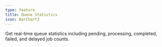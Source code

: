 ```yaml
---
type: feature
title: Queue Statistics
icon: BarChart3
---
```


Get real-time queue statistics including pending, processing, completed, failed, and delayed job counts.